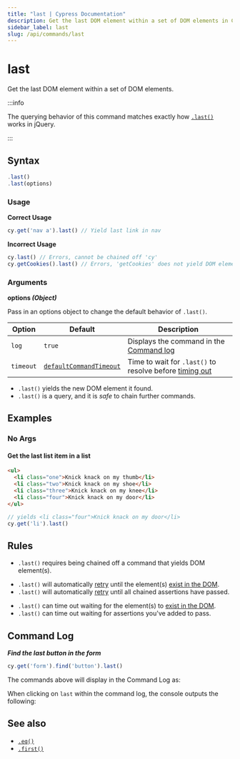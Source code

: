 ```yaml
---
title: "last | Cypress Documentation"
description: Get the last DOM element within a set of DOM elements in Cypress.
sidebar_label: last
slug: /api/commands/last
---
```


<ProductHeading product="app" />

# last

Get the last DOM element within a set of DOM elements.

:::info

The querying behavior of this command matches exactly how
[`.last()`](http://api.jquery.com/last) works in jQuery.

:::

## Syntax

```javascript
.last()
.last(options)
```

### Usage

<Icon name="check-circle" color="green" /> **Correct Usage**

```javascript
cy.get('nav a').last() // Yield last link in nav
```

<Icon name="exclamation-triangle" color="red" /> **Incorrect Usage**

```javascript
cy.last() // Errors, cannot be chained off 'cy'
cy.getCookies().last() // Errors, 'getCookies' does not yield DOM element
```

### Arguments

<Icon name="angle-right" /> **options _(Object)_**

Pass in an options object to change the default behavior of `.last()`.

| Option    | Default                                                           | Description                                                                         |
| --------- | ----------------------------------------------------------------- | ----------------------------------------------------------------------------------- |
| `log`     | `true`                                                            | Displays the command in the [Command log](/app/core-concepts/open-mode#Command-Log) |
| `timeout` | [`defaultCommandTimeout`](/app/references/configuration#Timeouts) | Time to wait for `.last()` to resolve before [timing out](#Timeouts)                |

<HeaderYields />

- `.last()` yields the new DOM element it found.
- `.last()` is a query, and it is _safe_ to chain further commands.

## Examples

### No Args

#### Get the last list item in a list

```html
<ul>
  <li class="one">Knick knack on my thumb</li>
  <li class="two">Knick knack on my shoe</li>
  <li class="three">Knick knack on my knee</li>
  <li class="four">Knick knack on my door</li>
</ul>
```

```javascript
// yields <li class="four">Knick knack on my door</li>
cy.get('li').last()
```

## Rules

<HeaderRequirements />

- `.last()` requires being chained off a command that yields DOM element(s).

<HeaderAssertions />

- `.last()` will automatically [retry](/app/core-concepts/retry-ability)
  until the element(s)
  [exist in the DOM](/app/core-concepts/introduction-to-cypress#Implicit-Assertions).
- `.last()` will automatically [retry](/app/core-concepts/retry-ability)
  until all chained assertions have passed.

<HeaderTimeouts />

- `.last()` can time out waiting for the element(s) to
  [exist in the DOM](/app/core-concepts/introduction-to-cypress#Implicit-Assertions).
- `.last()` can time out waiting for assertions you've added to pass.

## Command Log

**_Find the last button in the form_**

```javascript
cy.get('form').find('button').last()
```

The commands above will display in the Command Log as:

<DocsImage
  src="/img/api/last/find-the-last-button-in-a-form.png"
  alt="Command Log for last"
/>

When clicking on `last` within the command log, the console outputs the
following:

<DocsImage
  src="/img/api/last/inspect-last-element-in-console.png"
  alt="Console Log for last"
/>

## See also

- [`.eq()`](/api/commands/eq)
- [`.first()`](/api/commands/first)

